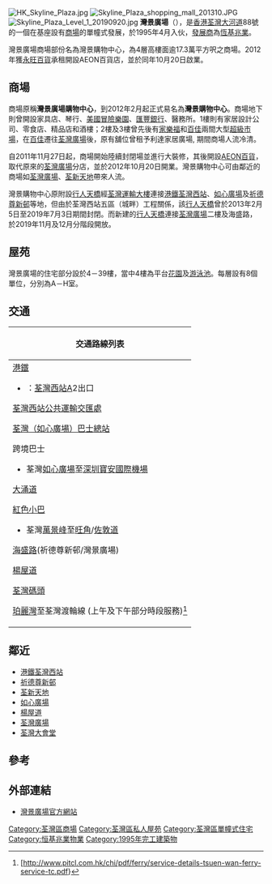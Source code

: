 {{not|灣景花園|灣景園|灣景中心大廈}}
[[File:HK_Skyline_Plaza.jpg|thumb]]
[[File:Skyline_Plaza_shopping_mall_201310.JPG|thumb]]
[[File:Skyline_Plaza_Level_1_20190920.jpg|thumb]]
'''灣景廣場'''（{{lang-en|Skyline Plaza}}），是[[香港|香港]][[荃灣|荃灣]][[大河道|大河道]]88號的一個在基座設有[[商場|商場]]的單幢式發展，於1995年4月入伙，[[發展商|發展商]]為[[恆基兆業|恆基兆業]]。

灣景廣場商場部份名為灣景購物中心，為4層高樓面逾17.3萬平方呎之商場。2012年獲[[永旺百貨|永旺百貨]]承租開設AEON百貨店，並於同年10月20日啟業。

==商場==
商場原稱'''灣景廣場購物中心'''，到2012年2月起正式易名為'''灣景購物中心'''。商場地下則曾開設家具店、琴行、[[美國冒險樂園|美國冒險樂園]]、[[匯豐銀行|匯豐銀行]]、醫務所。1樓則有家居設計公司、零食店、精品店和酒樓；2樓及3樓曾先後有[[家樂福|家樂福]]和[[百佳|百佳]]兩間大型[[超級市場|超級市場]]，在[[百佳|百佳]]遷往[[荃灣廣場|荃灣廣場]]後，原有舖位曾租予利達家居廣場, 期間商場人流冷清。

自2011年11月27日起，商場開始陸續封閉場並進行大裝修，其後開設[[永旺百貨|AEON百貨]]，取代原來的[[荃灣廣場|荃灣廣場]]分店，並於2012年10月20日開業。灣景購物中心可由鄰近的商場如[[荃灣廣場|荃灣廣場]]、[[荃新天地|荃新天地]]帶來人流。

灣景購物中心原附設[[荃灣行人天橋網絡|行人天橋]]經[[荃灣運輸大樓|荃灣運輸大樓]]連接[[港鐵|港鐵]][[荃灣西站|荃灣西站]]、[[如心廣場|如心廣場]]及[[祈德尊新邨|祈德尊新邨]]等地，但由於荃灣西站五區（城畔）工程關係，該[[行人天橋|行人天橋]]曾於2013年2月5日至2019年7月3日期間封閉。而新建的[[荃灣行人天橋網絡|行人天橋]]連接[[荃灣廣場|荃灣廣場]]二樓及海盛路，於2019年11月及12月分階段開放。

==屋苑==
灣景廣場的住宅部分設於4－39樓，當中4樓為平台[[花園|花園]]及[[游泳池|游泳池]]。每層設有8個單位，分別為A－H室。

== 交通 ==
{| class="mw-collapsible mw-collapsed wikitable" style="background:white; margin: 0 auto; width: auto;" 
! 交通路線列表
|-
|
;[[港鐵|港鐵]]
*{{港鐵路線標誌|TML}}：[[荃灣西站|荃灣西站]]A2出口
;[[荃灣西站公共運輸交匯處|荃灣西站公共運輸交匯處]]
{{九龍新界巴士簡單列表|31|33|33B|34|36|39A|43|43B|43P|43X|234A|234B|268M|273C|273P|290|290A|290B|290X|N290}}{{過海隧道巴士簡單列表|930|930A|933|N930}}
{{新界專線小巴簡單列表|95K|96P|301M|409K}}{{新界居民巴士簡單列表|NR767}}
;[[荃灣（如心廣場）巴士總站|荃灣（如心廣場）巴士總站]]
{{九龍新界巴士簡單列表|33A|40P|46S|48P|51|53|61P|66M|73D|73P|73X|278A|278P|278X}}{{過海隧道巴士簡單列表|930X}}{{大嶼山巴士簡單列表|A31|NA31}}{{新界專線小巴簡單列表|83A|86|87K|94S|95|96|99}}
{{新界居民巴士簡單列表|NR331S}}
;跨境巴士
*荃灣[[如心廣場|如心廣場]]至[[深圳寶安國際機場|深圳寶安國際機場]]
;[[大涌道|大涌道]]
{{九龍新界巴士簡單列表|30X|61P|230X|234C|234D|234P|234X|268M|N252}}{{過海隧道巴士簡單列表|930|934}}{{大嶼山巴士簡單列表|A31|E32A|NA31}}{{新界專線小巴簡單列表|301}}
;[[香港公共小巴|紅色小巴]]
*荃灣[[萬景峰|萬景峰]]至[[旺角|旺角]]/[[佐敦道|佐敦道]]
;[[海盛路|海盛路]](祈德尊新邨/灣景廣場)
{{新界專線小巴簡單列表|83A|86|89B|301|301M|481|481A|481B}}{{新界居民巴士簡單列表|NR92}}
;[[楊屋道|楊屋道]]
{{九龍新界巴士簡單列表|30X|33A|39A|41M|42M|49X|73P|238M}}{{過海隧道巴士簡單列表|930|930A|933|N930}}{{大嶼山巴士簡單列表|R42}}{{新界專線小巴簡單列表|84|87K|89B|95|99|409K}}
;[[荃灣碼頭|荃灣碼頭]]
[[珀麗灣|珀麗灣]]至荃灣渡輪線 (上午及下午部分時段服務)<ref>[http://www.pitcl.com.hk/chi/pdf/ferry/service-details-tsuen-wan-ferry-service-tc.pdf}{{dead link|date=2018年1月 |bot=InternetArchiveBot |fix-attempted=yes }}</ref>
|}

== 鄰近 ==
* [[港鐵|港鐵]][[荃灣西站|荃灣西站]]
* [[祈德尊新邨|祈德尊新邨]]
* [[荃新天地|荃新天地]]
* [[如心廣場|如心廣場]]
* [[楊屋道|楊屋道]]
* [[荃灣廣場|荃灣廣場]]
* [[荃灣大會堂|荃灣大會堂]]

==參考==
{{reflist}}

==外部連結==
{{commonscat|Skyline Plaza}}
*[https://web.archive.org/web/20090224204028/http://www.hld.com/property/locallease/arcade/nt/skyline2000/index.htm 灣景廣場官方網站]

{{恆基兆業地產}} 

[[Category:荃灣區商場|Category:荃灣區商場]]
[[Category:荃灣區私人屋苑|Category:荃灣區私人屋苑]]
[[Category:荃灣區單幢式住宅|Category:荃灣區單幢式住宅]]
[[Category:恒基兆業物業|Category:恒基兆業物業]]
[[Category:1995年完工建築物|Category:1995年完工建築物]]